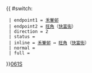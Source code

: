{{ #switch: {{{format|}}}
  | endpoint1 = [[禾輋邨]]
  | endpoint2 = [[旺角]]（[[快富街]]）
  | direction = 2
  | status = {{HK Bus Status|N}}
  | inline = [[禾輋邨]] ↔ [[旺角]]（[[快富街]]）
  | normal =
  | full =
}}<noinclude>[[category:新界專線小巴路線模板|061S]]</noinclude>
